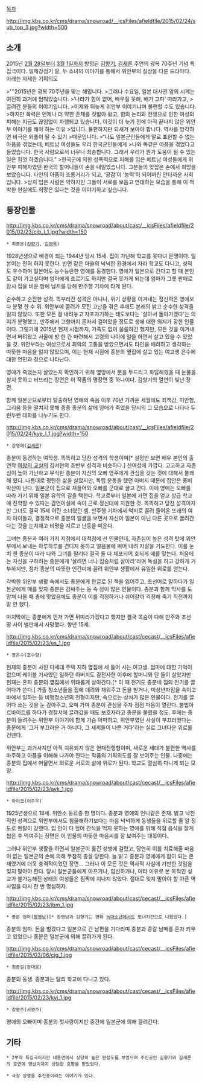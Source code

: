 [[목차]]

http://img.kbs.co.kr/cms/drama/snowroad/__icsFiles/afieldfile/2015/02/24/sub_top_3.jpg?width=500


== 소개 ==
2015년 [[2월 28일]]부터 [[3월 1일]]까지 방영된 [[김향기]], [[김새론]] 주연의 광복 70주년 기념 특집극이다.
일제강점기 말, 두 소녀의 이야기를 통해서 위안부의 실상을 다룬 드라마다. 아래는 자세한 기획의도

>'''2015년은 광복 70주년을 맞는 해입니다.
>그러나 수요일, 일본 대사관 앞의 시계는 여전히 과거에 멈춰있습니다.
>‘나라가 힘이 없어, 배우질 못해, 배가 고파’ 따라가고,
>끌려간 분들의 이야기입니다.
>이제와 뒤늦게 위안부 이야기냐며 불편할 수도 있습니다.
>하지만 폭력은 언제나 더 약한 존재를 짓밟아 왔고, 힘의 논리와 전쟁으로 인한 여성의 피해는 지금도 끊임없이 자행되고 있습니다. 이것이 더 늦기 전에 아직 끝나지 않은 위안부 이야기를 해야 하는 이유
>입니다. 불편하지만 되새겨 보아야 합니다. 역사를 망각하면 비극은 되풀이 될 수 있기
>때문입니다.
>“나도 일본군인들에게 말로 표현할 수 없는 아픔을 겪었는데, 베트남 여성들도 우리 한국군인들에게 
>나와 똑같은 아픔을 겪었다고 들었습니다. 한국 사람으로서 너무나 죄송합니다. 그래서 우리가 뭔가 도움이 될 수 있는 일은 힘껏 하겠습니다.”
>한국군에 의한 성폭력으로 피해를 입은 베트남 여성들에게 위안부 피해자였던 한국의 할머니들이 손을 내밀었습니다. 그분들의 맞잡은 손에서 희망을 보았습니다. 타인의 아픔이 조롱거리가 되고, ‘공감’이 ‘능력’이 되어버린 안타까운 사회입니다.
>상처 입은 사람은 약하지만 그들이 서로를 보듬고 연대하는 모습을 통해 이 척박한 현실에도 희망은 있다는 것을 이야기하고 싶습니다.

== 등장인물 ==
http://img.kbs.co.kr/cms/drama/snowroad/about/cast/__icsFiles/afieldfile/2015/02/23/cjb_l_1.jpg?width=150
 * 최종분([[김향기]], [[김영옥]])
1928년생으로 배경이 되는 1944년 당시 15세. 집이 가난해 학교를 못다녀 문맹이다. 일본어는 전혀 하지 못한다. 반면 같은 마을의 넉넉한 환경에서 자라 학교도 다니고, 성적도 우수하며 일본어도 능수능란한 영애를 동경한다. 영애가 일본으로 간다고 할 때 본인도 같이 가고싶다며 엄마에게 조르기도 하지만 결국 못가게 되는데 엄마가 그릇 판매로 잠시 집을 비운 밤에 납치를 당해 만주행 기차에 타게 된다.

순수하고 순진한 성격. 똑부러진 성격은 아니나, 위기 상황을 이겨내는 정신력은 영애보다 분명 한 수 위. 위안부에 끌려가 모진 고난을 겪은 후에도 본래의 밝고 순수한 성격을 잃지 않았다. 또한 모든 걸 내려놓고 자포자기하는 태도보다는 '살아서 돌아가겠다'는 의지가 분명했고, 만주에서 고향까지 혼자서 걸어왔을 정도로 생에 대한 의지가 강한 인물이다. 그렇기에 2015년 현재 시점까지, 가족도 없이 쓸쓸하긴 했지만, 모든 것을 이겨내면서 버텨왔고 서울에 방 한 칸 마련해서 고령의 나이에 일을 하면서 살고 있을 수 있었을 것. 위안부라는 여성으로서 최악의 고통을 받았으면서도 타인을 배려하고 생각하는 따뜻한 마음을 잃지 않았으며, 이는 현재 시점에 종분의 옆집에 살고 있는 여고생 은수에 대한 연민과 정으로 나타난다.

영애가 죽었는지 살았는지 확인하기 위해 옆방에서 문을 두드리고 화답해줬을 때 눈물을 참지 못하고 터뜨리는 장면은 이 작품의 명장면 중 하나이다. 김향기의 열연이 빛난 장면.

함께 일본군으로부터 탈출하던 영애의 죽음 이후 70년 가까운 세월에도 죄책감, 미안함, 그리움 등을 떨치지 못해 종종 종분의 삶에 영애가 죽었을 당시의 그 모습으로 나타나 두런두런 대화를 나누기도 한다.


http://img.kbs.co.kr/cms/drama/snowroad/about/cast/__icsFiles/afieldfile/2015/02/24/kye_l_1.jpg?width=150
 * 강영애([[김새론]])
종분이 동경하는 여학생. 똑똑하고 당찬 성격의 학생이며[* 설정만 보면 배우 본인의 출연작 [[여왕의 교실]]의 김서현의 초반부 성격과 비슷하다.] 신여성에 가깝다. 고고하고 자존심이 높아 가난하고 무식한 종분이 자신의 오빠 영주에게 관심을 갖는 것에 대해서 불쾌해 했다. 
나름대로 평탄한 삶을 살았지만, 독립 운동을 했던 아버지 때문에 집안은 풍비박산이 난다. 일본군이 집으로 쳐들어와 오빠를 군대로 끌고 간다. 이에 영애는 오빠를 따라 가기 위해 일본 유학의 길을 택한다. 학교로부터 일본에 가면 집을 얻고 상급 학교에 진학할 수 있따는 감언이설에 속아 근로 정신대에 지원한 것. 똑똑하고 당찬 성격이지만 그녀도 결국 15세 어린 소녀였던 셈. 만주행 기차에서 억지로 끌려 들어온 또래의 여자 아이들과, 결정적으로 종분의 얼굴을 보면서 자신이 일본이 아닌 다른 곳으로 끌려간다는 것을 눈치채고 비명을 지르고 난동을 피운다.

그녀는 종분과 여러 가지 지점에서 대척점에 선 인물인데, 자존심이 높은 성격 탓에 위안부에서 보내는 하루하루를 견디지 못하고 얼음물에 뛰어 내려 자살을 기도한다. 이를 눈치 챈 종분이 따라 나와 그녀를 말리다 결국 둘 다 체포되어 호되게 매를 맞는다. 처음에는 자신을 구하려는 종분에게 '살려면 너나 짐승처럼 살아라'라며 독설을 하고 강하게 거부하지만, 점차 종분의 따뜻한 인간미에 끌려 위안부 생활에서 유일한 위로를 얻는다.

각박한 위안부 생활 속에서도 종분에게 한글로 된 책을 읽어주고, 조선어로 말하다가 일본군에게 매를 맞자 종분은 감싸주는 등 속 정이 많은 인물이다. 종분과 함께 막사를 도망쳐 나올 때 총에 맞았음에도 종분이 이를 걱정하거나 쉬어갈까 걱정해 죽기 직전까지 말 안 했다.

마지막에는 종분에게 먼저 가면 뒤따라가겠다고 했지만 결국 목숨이 다해 만주와 조선 땅 사이 벌판에서 사망했다. 향년 15세.

http://img.kbs.co.kr/cms/drama/snowroad/about/cast/cecast/__icsFiles/afieldfile/2015/02/23/es_1.jpg
 * 장은수(조수향)
현재의 종분이 사진 다세대 주택 지하 옆집에 세 들어 사는 여고생. 
엄마에 대한 기억이 없으며 케이블 기사였던 일하던 아버지도 감전사한 이후에 할머니와 단 둘이 살았지만 현재는 혼자 종분의 옆집에서 위태롭게 살아간다.[* 이 때 전기도 종분네 집의 전기를 끌어다가 쓴다.] 가출 청소년들을 집에 데려와 재워주고 돈을 받거나, 미성년자임을 속이고 바에서 일하는 등 비행청소년의 전형이지만, 속으로는 상처가 많은 인물이다. 전기를 끌어다 쓰는 것을 눈 감아주고, 오며 가며 종분이 관심을 주자 점점 마음이 열린다. 불법아르바이트를 하다가 경찰서에 끌려갔을 때도 보호자라고 종분을 불렀을 정도. 후에는 종분이 들려주는 위안부 이야기에 함께 가슴 아파하고, 위안부였던 사실이 부끄러웠다는 종분에게 '그거 부끄러운 거 아니다, 그 새끼들이 나쁜 거다'라는 실로 그녀다운 위로를 건넨다.

위안부는 과거사지만 아직 치유되지 않은 현재진행형이며, 새로운 세대가 불편한 역사를 마주하고 아픔을 이해해 나가야 한다는 작품의 기획의도를 잘 보여주는 인물. 나중에는 종분의 집에서 머물면서 외로운 서로의 삶에 위로가 된다. 학교도 열심히 다니게 되는 모양. 

http://img.kbs.co.kr/cms/drama/snowroad/about/cast/cecast/__icsFiles/afieldfile/2015/02/23/ayk_1.jpg
 * 아야코(이주우)
1925년생으로 18세. 위안소 동료중 한 명이다. 종분과 영애의 언니같은 존재. 밝고 낙천적인 성격으로 위안부에서도 침울해하기보다는 마음 넉넉하게 동생들을 위로할 줄 알 정도로 멘탈이 강했다. 입 안이 다 헐어 간식을 먹지 못하는 영애를 위해 직접 음식을 잘게 씹은 후 먹여주는 장면은 이 인물의 따뜻한 마음씨를 잘 보여주는 대목이다.

그러나 위안부 생활을 하면서 일본군이 옮긴 성병에 걸렸고, 당연히 이를 치료해줄 마음이 없는 일본군의 손에 의해 무참히 총살 당한다. 늘 밝고 종분과 영애에게 힘이 되는 존재였기에 더욱 충격적이었던 장면... 그러나 이 모든 것은 역사적 사실에 기반한 것임을 잊지 말아야 한다. 당시 일본군들에게 아프거나, 임신하거나, 여타 이유로 본 목적인 성교가 불가능해진 상태의 여성들은 짐짝에 지나지 않았다. 절대로 잊지 말아야 할 아픈 역사임을 다시 한 번 명심하자.

http://img.kbs.co.kr/cms/drama/snowroad/about/cast/cecast/__icsFiles/afieldfile/2015/02/23/jbm_1.jpg
 * 종분 엄마([[장영남]])[* 장영남과 김향기는 영화 [[늑대소년]]에서도 모녀지간으로 나왔었다.]
종분의 엄마. 돈을 벌겠다고 일본으로 간 남편을 기다리며 종분과 종갈 남매를 혼자 키우고 있었으나 종분은 일본군에 의해 끌려가게 된다.

http://img.kbs.co.kr/cms/drama/snowroad/about/cast/cecast/__icsFiles/afieldfile/2015/03/06/cjg_1.jpg
 * 최종길(장대웅)
종분의 동생. 종분과는 달리 학교에 다니고 있다.

http://img.kbs.co.kr/cms/drama/snowroad/about/cast/cecast/__icsFiles/afieldfile/2015/02/23/kyj_1.jpg
 * 강영주(서영주)
영애의 오빠이며 종분의 첫사랑이지만 중간에 일본군에 의해 끌려간다.

== 기타 ==
 * 2부작 특집극이지만 내용면에서 상당히 높은 완성도를 보였으며 주인공인 김향기와 김새론의 호연에 영상미까지 상당한 호평을 받았었다.

 * 극장 상영을 추진중이라는 이야기가 있다.
